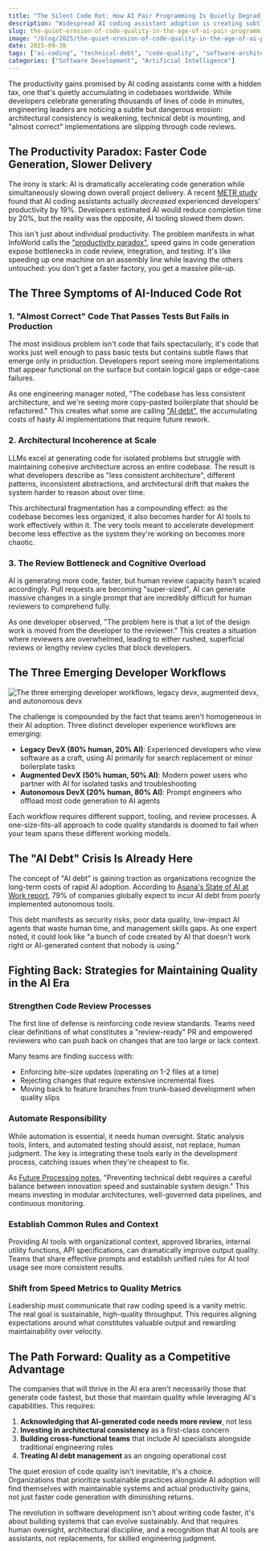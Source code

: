 ```yaml
---
title: "The Silent Code Rot: How AI Pair Programming Is Quietly Degrading Your Codebase"
description: "Widespread AI coding assistant adoption is creating subtle but dangerous erosion of code quality, architectural consistency, and long-term maintainability."
slug: the-quiet-erosion-of-code-quality-in-the-age-of-ai-pair-programming
image: "/blog/2025/the-quiet-erosion-of-code-quality-in-the-age-of-ai-pair-programming.webp"
date: 2025-09-30
tags: ["ai-coding", "technical-debt", "code-quality", "software-architecture"]
categories: ["Software Development", "Artificial Intelligence"]
---
```


The productivity gains promised by AI coding assistants come with a hidden tax, one that's quietly accumulating in codebases worldwide. While developers celebrate generating thousands of lines of code in minutes, engineering leaders are noticing a subtle but dangerous erosion: architectural consistency is weakening, technical debt is mounting, and "almost correct" implementations are slipping through code reviews.


## The Productivity Paradox: Faster Code Generation, Slower Delivery

The irony is stark: AI is dramatically accelerating code generation while simultaneously slowing down overall project delivery. A recent [METR study](https://metr.org/Early_2025_AI_Experienced_OS_Devs_Study.pdf) found that AI coding assistants actually *decreased* experienced developers' productivity by 19%. Developers estimated AI would reduce completion time by 20%, but the reality was the opposite, AI tooling slowed them down.

This isn't just about individual productivity. The problem manifests in what InfoWorld calls the ["productivity paradox"](https://www.infoworld.com/article/4061078/the-productivity-paradox-of-ai-assisted-coding.html), speed gains in code generation expose bottlenecks in code review, integration, and testing. It's like speeding up one machine on an assembly line while leaving the others untouched: you don't get a faster factory, you get a massive pile-up.

## The Three Symptoms of AI-Induced Code Rot

### 1. "Almost Correct" Code That Passes Tests But Fails in Production

The most insidious problem isn't code that fails spectacularly, it's code that works just well enough to pass basic tests but contains subtle flaws that emerge only in production. Developers report seeing more implementations that appear functional on the surface but contain logical gaps or edge-case failures.

As one engineering manager noted, "The codebase has less consistent architecture, and we're seeing more copy-pasted boilerplate that should be refactored." This creates what some are calling ["AI debt"](https://www.cnbc.com/2025/09/28/a-new-buzzword-is-hanging-over-businesses-as-they-rush-into-ai.html), the accumulating costs of hasty AI implementations that require future rework.

### 2. Architectural Incoherence at Scale

LLMs excel at generating code for isolated problems but struggle with maintaining cohesive architecture across an entire codebase. The result is what developers describe as "less consistent architecture", different patterns, inconsistent abstractions, and architectural drift that makes the system harder to reason about over time.

This architectural fragmentation has a compounding effect: as the codebase becomes less organized, it also becomes harder for AI tools to work effectively within it. The very tools meant to accelerate development become less effective as the system they're working on becomes more chaotic.

### 3. The Review Bottleneck and Cognitive Overload

AI is generating more code, faster, but human review capacity hasn't scaled accordingly. Pull requests are becoming "super-sized", AI can generate massive changes in a single prompt that are incredibly difficult for human reviewers to comprehend fully.

As one developer observed, "The problem here is that a lot of the design work is moved from the developer to the reviewer." This creates a situation where reviewers are overwhelmed, leading to either rushed, superficial reviews or lengthy review cycles that block developers.

## The Three Emerging Developer Workflows

![The three emerging developer workflows, legacy devx, augmented devx, and autonomous devx](/blog/2025/developers-type-legacy-human-and-ai.webp)

The challenge is compounded by the fact that teams aren't homogeneous in their AI adoption. Three distinct developer experience workflows are emerging:

- **Legacy DevX (80% human, 20% AI)**: Experienced developers who view software as a craft, using AI primarily for search replacement or minor boilerplate tasks
- **Augmented DevX (50% human, 50% AI)**: Modern power users who partner with AI for isolated tasks and troubleshooting
- **Autonomous DevX (20% human, 80% AI)**: Prompt engineers who offload most code generation to AI agents

Each workflow requires different support, tooling, and review processes. A one-size-fits-all approach to code quality standards is doomed to fail when your team spans these different working models.

## The "AI Debt" Crisis Is Already Here

The concept of "AI debt" is gaining traction as organizations recognize the long-term costs of rapid AI adoption. According to [Asana's State of AI at Work report](https://assets.asana.biz/m/10543e5e3bcb38f5/original/2025-Global-State-of-AI-at-Work.pdf), 79% of companies globally expect to incur AI debt from poorly implemented autonomous tools.

This debt manifests as security risks, poor data quality, low-impact AI agents that waste human time, and management skills gaps. As one expert noted, it could look like "a bunch of code created by AI that doesn't work right or AI-generated content that nobody is using."

## Fighting Back: Strategies for Maintaining Quality in the AI Era

### Strengthen Code Review Processes

The first line of defense is reinforcing code review standards. Teams need clear definitions of what constitutes a "review-ready" PR and empowered reviewers who can push back on changes that are too large or lack context.

Many teams are finding success with:
- Enforcing bite-size updates (operating on 1-2 files at a time)
- Rejecting changes that require extensive incremental fixes
- Moving back to feature branches from trunk-based development when quality slips

### Automate Responsibility

While automation is essential, it needs human oversight. Static analysis tools, linters, and automated testing should assist, not replace, human judgment. The key is integrating these tools early in the development process, catching issues when they're cheapest to fix.

As [Future Processing notes](https://www.future-processing.com/blog/how-to-prevent-ai-from-scaling-technical-debt/), "Preventing technical debt requires a careful balance between innovation speed and sustainable system design." This means investing in modular architectures, well-governed data pipelines, and continuous monitoring.

### Establish Common Rules and Context

Providing AI tools with organizational context, approved libraries, internal utility functions, API specifications, can dramatically improve output quality. Teams that share effective prompts and establish unified rules for AI tool usage see more consistent results.


### Shift from Speed Metrics to Quality Metrics

Leadership must communicate that raw coding speed is a vanity metric. The real goal is sustainable, high-quality throughput. This requires aligning expectations around what constitutes valuable output and rewarding maintainability over velocity.

## The Path Forward: Quality as a Competitive Advantage

The companies that will thrive in the AI era aren't necessarily those that generate code fastest, but those that maintain quality while leveraging AI's capabilities. This requires:

1. **Acknowledging that AI-generated code needs more review**, not less
2. **Investing in architectural consistency** as a first-class concern
3. **Building cross-functional teams** that include AI specialists alongside traditional engineering roles
4. **Treating AI debt management** as an ongoing operational cost

The quiet erosion of code quality isn't inevitable, it's a choice. Organizations that prioritize sustainable practices alongside AI adoption will find themselves with maintainable systems and actual productivity gains, not just faster code generation with diminishing returns.

The revolution in software development isn't about writing code faster, it's about building systems that can evolve sustainably. And that requires human oversight, architectural discipline, and a recognition that AI tools are assistants, not replacements, for skilled engineering judgment.